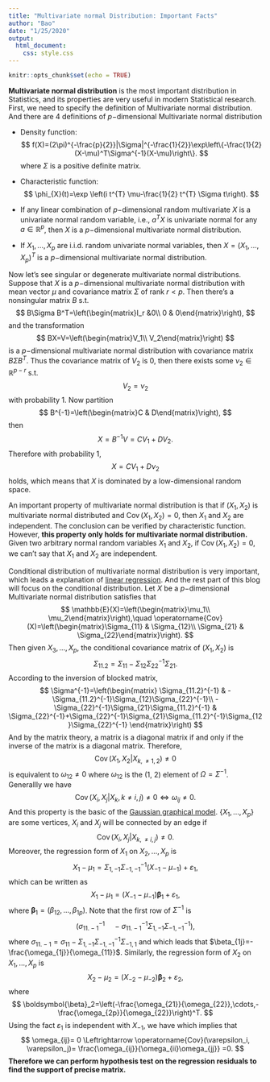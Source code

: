 ```yaml
---
title: "Multivariate normal Distribution: Important Facts"
author: "Bao"
date: "1/25/2020"
output:
  html_document:
    css: style.css
---
```


```r
knitr::opts_chunk$set(echo = TRUE)
```

**Multivariate normal distribution** is the most important distribution in Statistics, and its properties are very useful in modern Statistical research. First, we need to specify the definition of Multivariate normal distribution. And there are 4 definitions of $p-$dimensional Multivariate normal distribution

- Density function: 
$$
f(X)=(2\pi)^{-\frac{p}{2}}|\Sigma|^{-\frac{1}{2}}\exp\left\{-\frac{1}{2}(X-\mu)^T\Sigma^{-1}(X-\mu)\right\}.
$$
where $\Sigma$ is a positive definite matrix.

- Characteristic function:
$$
\phi_{X}(t)=\exp \left(i t^{T} \mu-\frac{1}{2} t^{T} \Sigma t\right).
$$

- If any linear combination of $p-$dimensional random multivariate $X$ is a univariate normal random variable, i.e., $a^TX$ is univariate normal for any $a\in \mathbb{R}^p$, then $X$ is a $p-$dimensional multivariate normal distribution.

- If $X_1,...,X_p$ are i.i.d. random univariate normal variables, then $X=(X_1,...,X_p)^T$ is a $p-$dimensional multivariate normal distribution.

Now let's see singular or degenerate multivariate normal distributions. Suppose that $X$ is a $p-$dimensional multivariate normal distribution with mean vector $\mu$ and covariance matrix $\Sigma$ of rank $r<p$. Then there's a nonsingular matrix $B$ s.t. 
$$
B\Sigma B^T=\left(\begin{matrix}I_r &0\\
0 & 0\end{matrix}\right),
$$
and the transformation 
$$
BX=V=\left(\begin{matrix}V_1\\
V_2\end{matrix}\right)
$$
is a $p-$dimensional multivariate normal distribution with covariance matrix $B\Sigma B^T$. Thus the covariance matrix of $V_2$ is $0$, then there exists some $\nu_2 \in \mathbb{R}^{p-r}$ s.t. 
$$
V_2=\nu_2
$$
with probability 1. Now partition 
$$
B^{-1}=\left(\begin{matrix}C & D\end{matrix}\right),
$$
then 
$$
X=B^{-1}V=CV_1+DV_2.
$$
Therefore with probability 1,
$$
X=CV_1+D\nu_2
$$
holds, which means that $X$ is dominated by a low-dimensional random space.

An important property of multivariate normal distribution is that if $(X_1,X_2)$ is multivariate normal distributed and $\operatorname{Cov}(X_1,X_2)=0$, then $X_1$ and $X_2$ are independent. The conclusion can be verified by characteristic function. However, **this property only holds for multivariate normal distribution.** Given two arbitrary normal random variables $X_1$ and $X_2$, if $\operatorname{Cov}(X_1,X_2)=0$, we can't say that $X_1$ and $X_2$ are independent.

Conditional distribution of multivariate normal distribution is very important, which leads a explanation of [linear regression](http://www.stat.yale.edu/Courses/1997-98/101/linreg.htm). And the rest part of this blog will focus on the conditional distribution. Let $X$ be a $p-$dimensional Multivariate normal distribution satisfies that
$$
\mathbb{E}(X)=\left(\begin{matrix}\mu_1\\
\mu_2\end{matrix}\right),\quad \operatorname{Cov}(X)=\left(\begin{matrix}\Sigma_{11} & \Sigma_{12}\\
\Sigma_{21} & \Sigma_{22}\end{matrix}\right).
$$
Then given $X_3,...,X_p$, the conditional covariance matrix of $(X_1,X_2)$ is
$$
\Sigma_{11.2}=\Sigma_{11}-\Sigma_{12}\Sigma_{22}^{-1}\Sigma_{21}.
$$
 According to the inversion of blocked matrix, 
 $$
 \Sigma^{-1}=\left(\begin{matrix}
 \Sigma_{11.2}^{-1} & -\Sigma_{11.2}^{-1}\Sigma_{12}\Sigma_{22}^{-1}\\
 -\Sigma_{22}^{-1}\Sigma_{21}\Sigma_{11.2}^{-1} & \Sigma_{22}^{-1}+\Sigma_{22}^{-1}\Sigma_{21}\Sigma_{11.2}^{-1}\Sigma_{12}\Sigma_{22}^{-1}
 \end{matrix}\right)
 $$
 And by the matrix theory, a matrix is a diagonal matrix if and only if the inverse of the matrix is a diagonal matrix. Therefore, 
 $$
 \operatorname{Cov}\left(X_{1}, X_{2} | X_{k, \neq 1, 2}\right) \neq 0
 $$
 is equivalent to $\omega_{12}\neq 0$ where $\omega_{12}$ is the $(1,\ 2)$ element of $\Omega=\Sigma^{-1}$. Generallly we have
 $$
 \operatorname{Cov}\left(X_{i}, X_{j} | X_{k}, k \neq i, j\right) \neq 0 \Leftrightarrow \omega_{i j} \neq 0.
 $$
And this property is the basic of the [Gaussian graphical model](https://en.wikipedia.org/wiki/Graphical_models_for_protein_structure). $\{X_1,...,X_p\}$ are some vertices, $X_i$ and $X_j$ will be connected by an edge if 
$$
\operatorname{Cov}\left(X_{i}, X_{j} | X_{k, \neq i, j}\right) \neq 0.
$$
Moreover, the regression form of $X_1$ on $X_2,...,X_p$ is
$$
X_1-\mu_1 = \Sigma_{1,-1}\Sigma_{-1,-1}^{-1}(X_{-1}-\mu_{-1})+\varepsilon_1,
$$
which can be written as
$$
X_1-\mu_1 = (X_{-1}-\mu_{-1})\boldsymbol{\beta}_1+\varepsilon_1,
$$
where $\boldsymbol{\beta}_1=(\beta_{12},...,\beta_{1p})$. Note that the first row of $\Sigma^{-1}$ is
$$
\left(\sigma_{11.-1}^{-1}\quad -\sigma_{11.-1}^{-1}\Sigma_{1,-1}\Sigma_{-1,-1}^{-1}\right),
$$
where $\sigma_{11.-1}=\sigma_{11}-\Sigma_{1,-1}\Sigma_{-1,-1}^{-1}\Sigma_{-1,1}$ and which leads that $\beta_{1j}=-\frac{\omega_{1j}}{\omega_{11}}$.
Similarly, the regression form of $X_2$ on $X_1,...,X_p$ is
$$
X_2-\mu_2 = (X_{-2}-\mu_{-2})\boldsymbol{\beta}_2+\varepsilon_2,
$$
where
$$
\boldsymbol{\beta}_2=\left(-\frac{\omega_{21}}{\omega_{22}},\cdots,-\frac{\omega_{2p}}{\omega_{22}}\right)^T.
$$
Using the fact $\varepsilon_1$ is independent with $X_{-1}$, we have
\begin{align*}
\operatorname{Cov}(\varepsilon_1, \varepsilon_2)&=\operatorname{Cov}\left(X_1-\mu_1 - \Sigma_{1,-1}\Sigma_{-1,-1}^{-1}(X_{-1}-\mu_{-1}),\ \frac{\omega_{21}}{\omega_{22}}X_1\right)\\
&=\frac{\omega_{21}}{\omega_{22}}\sigma_{11.-1}\\
&=\frac{\omega_{21}}{\omega_{22}\omega_{11}},
\end{align*}
which implies that 
$$
\omega_{ij}= 0 \Leftrightarrow \operatorname{Cov}(\varepsilon_i, \varepsilon_j)= \frac{\omega_{ij}}{\omega_{ii}\omega_{jj}} =0.
$$
**Therefore we can perform hypothesis test on the regression residuals to find the support of precise matrix.**